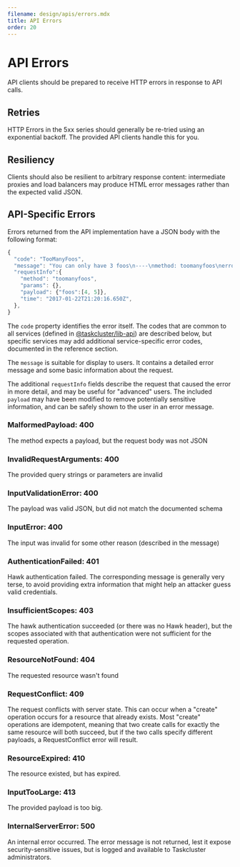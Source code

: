```yaml
---
filename: design/apis/errors.mdx
title: API Errors
order: 20
---
```


# API Errors

API clients should be prepared to receive HTTP errors in response to API calls.

## Retries

HTTP Errors in the 5xx series should generally be re-tried using an exponential
backoff. The provided API clients handle this for you.

## Resiliency

Clients should also be resilient to arbitrary response content: intermediate
proxies and load balancers may produce HTML error messages rather than the
expected valid JSON.

## API-Specific Errors

Errors returned from the API implementation have a JSON body with the following format:

```js
{
  "code": "TooManyFoos",
  "message": "You can only have 3 foos\n----\nmethod: toomanyfoos\nerrorCode: TooManyFoos\nstatusCode: 472 \ntime: 2017-01-22T21:20:16.650Z",
  "requestInfo":{
    "method": "toomanyfoos",
    "params": {},
    "payload": {"foos":[4, 5]},
    "time": "2017-01-22T21:20:16.650Z",
  },
}
```

The `code` property identifies the error itself.  The codes that are common to all
services (defined in [@taskcluster/lib-api](https://github.com/taskcluster/taskcluster-lib-api))
are described below, but specific services may add additional service-specific
error codes, documented in the reference section.

The `message` is suitable for display to users. It contains a detailed error
message and some basic information about the request.

The additional `requestInfo` fields describe the request that caused the error
in more detail, and may be useful for "advanced" users. The included `payload`
may have been modified to remove potentially sensitive information, and can be
safely shown to the user in an error message.

### MalformedPayload: 400

The method expects a payload, but the request body was not JSON

### InvalidRequestArguments: 400

The provided query strings or parameters are invalid

### InputValidationError: 400

The payload was valid JSON, but did not match the documented schema

### InputError: 400

The input was invalid for some other reason (described in the message)

### AuthenticationFailed: 401

Hawk authentication failed. The corresponding message is generally very terse,
to avoid providing extra information that might help an attacker guess valid
credentials.

### InsufficientScopes: 403

The hawk authentication succeeded (or there was no Hawk header), but the scopes
associated with that authentication were not sufficient for the requested
operation.

### ResourceNotFound: 404

The requested resource wasn't found

### RequestConflict: 409

The request conflicts with server state.  This can occur when a "create"
operation occurs for a resource that already exists.  Most "create" operations
are idempotent, meaning that two create calls for exactly the same resource
will both succeed, but if the two calls specify different payloads, a
RequestConflict error will result.

### ResourceExpired: 410

The resource existed, but has expired.

### InputTooLarge: 413

The provided payload is too big.

### InternalServerError: 500

An internal error occurred. The error message is not returned, lest it expose
security-sensitive issues, but is logged and available to Taskcluster
administrators.

